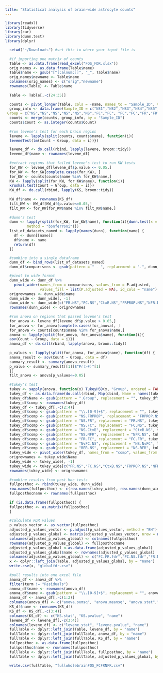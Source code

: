 ```yaml
---
title: "Statistical analysis of brain-wide astrocyte counts"
---
```

```r
library(readxl)
library(tidyverse)
library(car)
library(dunn.test)
library(dplyr)

  setwd("~/Downloads") #set this to where your input file is
  
  #if importing one matrix of counts
  Table <- as.data.frame(read_excel("FOS_FDR.xlsx"))
  orig_names <- as.data.frame(Table$name)
  Table$name <- gsub("[^[:alnum:]]", "_", Table$name)
  orig_names$newname <- Table$name
  colnames(orig_names) <- c("orig","newname")
  rownames(Table) <- Table$name
  
  Table <- Table[,-c(24:35)]
  
  counts <- pivot_longer(Table, cols = -name, names_to = "Sample_ID", values_to = "Count")
  group_info <- data.frame(Sample_ID = c("NS1","NS2","NS3","NS4","NS5","NS6","FC1","FC2", "FC3","FC4","FR1","FR2","FR3","FR4","RFR1","RFR2","RFR3","RFR4","NFR1","NFR2","NFR3","NFR4","NvFC1","NvFC2","NvFC3","NvFC4","CtxB1","CtxB2","CtxB3","CtxB4","FRPROP1","FRPROP2","FRPROP3","FRPROP4"),
 Group = c("NS","NS","NS","NS","NS","NS","FC","FC", "FC","FC","FR","FR","FR","FR","RFR","RFR","RFR","RFR","NFR","NFR","NFR","NFR","NvFC","NvFC","NvFC","NvFC","CtxB","CtxB","CtxB","CtxB","FRPROP","FRPROP","FRPROP","FRPROP"))
  counts <- merge(counts, group_info, by = "Sample_ID")
  counts$Count <- as.integer(counts$Count)
  
  #run levene's test for each brain region
  levene <- lapply(split(counts, counts$name), function(i){
  leveneTest(lm(Count ~ Group, data = i))})

  levene_df <- do.call(rbind, lapply(levene, broom::tidy))
  levene_df$name <- rownames(levene_df)
  
  #extract regions that failed levene's test to run KW tests 
  for_KW <- levene_df[levene_df$p.value <= 0.05,]
  for_KW <- for_KW[complete.cases(for_KW), ]
  for_KW <- counts[counts$name %in% for_KW$name,]
  KW <- lapply(split(for_KW, for_KW$name), function(i){
  kruskal.test(Count ~ Group, data = i)})
  KW_df <- do.call(rbind, lapply(KS, broom::tidy))
  
  KW_df$name <- rownames(KS_df)
  filt_KW <- KW_df[KW_df$p.value<=0.05,]
  filt_KW <- for_KW[for_KW$name %in% filt_KW$name,]
  
  #dunn's test
  dunn <- lapply(split(for_KW, for_KW$name), function(i){dunn.test(x = i$Count, g = i$Group,
          method = "bonferroni")})
  list_of_datasets_named <- lapply(names(dunn), function(name) {
    df <- dunn[[name]]
    df$name <- name
    return(df)
  })

  #combine into a single dataframe
  dunn_df <- bind_rows(list_of_datasets_named)
  dunn_df$comparisons <- gsub(pattern = " - ", replacement = ".", dunn_df$comparisons)

  #pivot to wide format
  dunn_wide <- dunn_df %>%
    pivot_wider(names_from = comparisons, values_from = P.adjusted, 
                values_fill = list(P.adjusted = NA), id_cols = "name")
  origrownames <- dunn_wide$name
  dunn_wide <- dunn_wide[, -1]
  dunn_wide <- dunn_wide[c("FR.NS","FC.NS","CtxB.NS","FRPROP.NS","NFR.NS","FC.FR","NS.NvFC", "NS.RFR")]
  rownames(dunn_wide) <- origrownames
  
  #run anova on regions that passed levene's test
  for_anova <- levene_df[levene_df$p.value > 0.05,]
  for_anova <- for_anova[complete.cases(for_anova), ]
  for_anova <- counts[counts$name %in% for_anova$name,]
  anova <- lapply(split(for_anova, for_anova$name), function(i){
  aov(Count ~ Group, data = i)})
  anova_df <- do.call(rbind, lapply(anova, broom::tidy))
  
  p_values <- lapply(split(for_anova, for_anova$name), function(df) {
  anova_result <- aov(Count ~ Group, data = df)
  summary_result <- summary(anova_result)
  p_value <- summary_result[[1]]$"Pr(>F)"[1]
  })
  filt_anova <- anova[p_values<=0.05]
    
  #tukey's test
  tukey <- sapply(anova, function(x) TukeyHSD(x, "Group", ordered = FALSE))
  tukey_df <- as.data.frame(do.call(rbind, Map(cbind, Name = names(tukey), tukey)))
  tukey_df$Name <- gsub(pattern = ".Group", replacement = "", tukey_df$Name, fixed=TRUE)
  tukey_df$comp <- rownames(tukey_df)
  tukey_df <- tukey_df[,-c(2:4)]
  tukey_df$comp <- gsub(pattern = "\\.[0-9]+$", replacement = "", tukey_df$comp, fixed)
  tukey_df$comp <- gsub(pattern = "NS.FRPROP", replacement = "FRPROP.NS", tukey_df$comp, fixed)
  tukey_df$comp <- gsub(pattern = "NS.FR", replacement = "FR.NS", tukey_df$comp, fixed)
  tukey_df$comp <- gsub(pattern = "NS.FC", replacement = "FC.NS", tukey_df$comp, fixed)
  tukey_df$comp <- gsub(pattern = "NS.CtxB", replacement = "CtxB.NS", tukey_df$comp, fixed)
  tukey_df$comp <- gsub(pattern = "NS.NFR", replacement = "NFR.NS", tukey_df$comp, fixed)
  tukey_df$comp <- gsub(pattern = "FR.FC", replacement = "FC.FR", tukey_df$comp, fixed)
  tukey_df$comp <- gsub(pattern = "NvFC.NS", replacement = "NS.NvFC", tukey_df$comp, fixed)
  tukey_df$comp <- gsub(pattern = "RFR.NS", replacement = "NS.RFR", tukey_df$comp, fixed)
  tukey_wide <- pivot_wider(tukey_df, names_from = "comp", values_from = "p adj")
  origrownames <- tukey_wide$Name
  tukey_wide <- tukey_wide[, -1]
  tukey_wide <- tukey_wide[c("FR.NS","FC.NS","CtxB.NS","FRPROP.NS","NFR.NS","FC.FR","NS.NvFC", "NS.RFR")]
  rownames(tukey_wide) <- origrownames
  
  #combine results from post-hoc tests
  fullposthoc <- rbind(tukey_wide, dunn_wide)
  row.names(fullposthoc) <- c(row.names(tukey_wide), row.names(dunn_wide))
  fullposthocname <- rownames(fullposthoc)
  
  if (is.data.frame(fullposthoc)) {
  fullposthoc <- as.matrix(fullposthoc)
  }
  
  #calculate FDR values
  p_values_vector <- as.vector(fullposthoc)
  adjusted_p_values_vector <- p.adjust(p_values_vector, method = "BH")
  adjusted_p_values_global <- matrix(adjusted_p_values_vector, nrow = nrow(fullposthoc), ncol = ncol(fullposthoc))
  colnames(adjusted_p_values_global) <- colnames(fullposthoc)
  rownames(adjusted_p_values_global) <- fullposthocname
  adjusted_p_values_global <-as.data.frame(adjusted_p_values_global)
  adjusted_p_values_global$name <- rownames(adjusted_p_values_global)
  colnames(adjusted_p_values_global) <- c("FC.FR.fdr","FC.NS.fdr","FR.NS.fdr", "name")
  x <- dplyr::left_join(Table, adjusted_p_values_global, by = "name")
  write.csv(x, "globalfdr.csv")
  
  #pull results into one excel file
  anova_df <- anova_df %>%
  filter(term != "Residuals")
  anova_df$name <- rownames(anova_df)
  anova_df$name <- gsub(pattern = "\\.[0-9]+$", replacement = "", anova_df$name, fixed)
  anova_df <- anova_df[,-c(1:2)]
  colnames(anova_df) <- c("anova.sumsq", "anova.meansq", "anova.stat","anova.pvalue", "name")
  KS_df$name <- rownames(KS_df)
  KS_df <- KS_df[,-c(3:4)]
  colnames(KS_df) <- c("KS.stat", "KS.pvalue", "name")
  levene_df <- levene_df[,-c(3:4)]
  colnames(levene_df) <- c("levene.stat", "levene.pvalue", "name")
  fullTable <- dplyr::left_join(Table, levene_df, by = "name")
  fullTable <- dplyr::left_join(fullTable, anova_df, by = "name")
  fullTable <- dplyr::left_join(fullTable, KS_df, by = "name")
  fullposthoc <- as.data.frame(fullposthoc)
  fullposthoc$name <- rownames(fullposthoc)
  fullTable <- dplyr::left_join(fullTable, fullposthoc, by = "name")
  fullTable <- dplyr::left_join(fullTable, adjusted_p_values_global, by = "name")
  
  write.csv(fullTable, "fullwholebrainFOS_FCFRNFR.csv")

```

